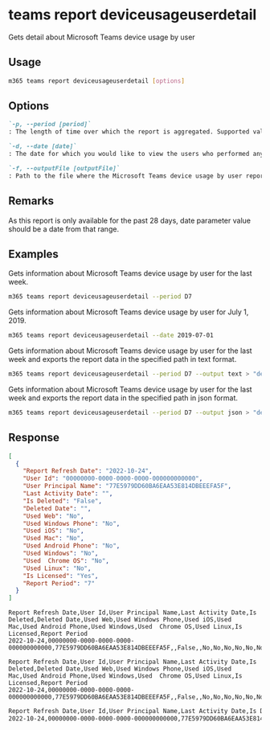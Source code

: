 
# teams report deviceusageuserdetail

Gets detail about Microsoft Teams device usage by user

## Usage

```sh
m365 teams report deviceusageuserdetail [options]
```

## Options

```md defintion-list
`-p, --period [period]`
: The length of time over which the report is aggregated. Supported values `D7`, `D30`, `D90`, `D180`.

`-d, --date [date]`
: The date for which you would like to view the users who performed any activity. Supported date format is `YYYY-MM-DD`.

`-f, --outputFile [outputFile]`
: Path to the file where the Microsoft Teams device usage by user report should be stored in.
```

<Global />

## Remarks

As this report is only available for the past 28 days, date parameter value should be a date from that range.

## Examples

Gets information about Microsoft Teams device usage by user for the last week.

```sh
m365 teams report deviceusageuserdetail --period D7
```

Gets information about Microsoft Teams device usage by user for July 1, 2019.

```sh
m365 teams report deviceusageuserdetail --date 2019-07-01
```

Gets information about Microsoft Teams device usage by user for the last week and exports the report data in the specified path in text format.

```sh
m365 teams report deviceusageuserdetail --period D7 --output text > "deviceusageuserdetail.txt"
```

Gets information about Microsoft Teams device usage by user for the last week and exports the report data in the specified path in json format.

```sh
m365 teams report deviceusageuserdetail --period D7 --output json > "deviceusageuserdetail.json"
```

## Response

<Tabs>
  <TabItem value="JSON">

  ``` json
  [
    {
      "Report Refresh Date": "2022-10-24",
      "User Id": "00000000-0000-0000-0000-000000000000",
      "User Principal Name": "77E5979DD60BA6EAA53E814DBEEEFA5F",
      "Last Activity Date": "",
      "Is Deleted": "False",
      "Deleted Date": "",
      "Used Web": "No",
      "Used Windows Phone": "No",
      "Used iOS": "No",
      "Used Mac": "No",
      "Used Android Phone": "No",
      "Used Windows": "No",
      "Used  Chrome OS": "No",
      "Used Linux": "No",
      "Is Licensed": "Yes",
      "Report Period": "7"
    }
  ]
  ```

  </TabItem>
  <TabItem value="Text">

  ``` text
  Report Refresh Date,User Id,User Principal Name,Last Activity Date,Is Deleted,Deleted Date,Used Web,Used Windows Phone,Used iOS,Used Mac,Used Android Phone,Used Windows,Used  Chrome OS,Used Linux,Is Licensed,Report Period
  2022-10-24,00000000-0000-0000-0000-000000000000,77E5979DD60BA6EAA53E814DBEEEFA5F,,False,,No,No,No,No,No,No,No,No,Yes,7
  ```

  </TabItem>
  <TabItem value="CSV">

  ``` text
  Report Refresh Date,User Id,User Principal Name,Last Activity Date,Is Deleted,Deleted Date,Used Web,Used Windows Phone,Used iOS,Used Mac,Used Android Phone,Used Windows,Used  Chrome OS,Used Linux,Is Licensed,Report Period
  2022-10-24,00000000-0000-0000-0000-000000000000,77E5979DD60BA6EAA53E814DBEEEFA5F,,False,,No,No,No,No,No,No,No,No,Yes,7
  ```

  </TabItem>
  <TabItem value="Markdown">

  ```md
  Report Refresh Date,User Id,User Principal Name,Last Activity Date,Is Deleted,Deleted Date,Used Web,Used Windows Phone,Used iOS,Used Mac,Used Android Phone,Used Windows,Used  Chrome OS,Used Linux,Is Licensed,Report Period
  2022-10-24,00000000-0000-0000-0000-000000000000,77E5979DD60BA6EAA53E814DBEEEFA5F,,False,,No,No,No,No,No,No,No,No,Yes,7
  ```

  </TabItem>
</Tabs>

